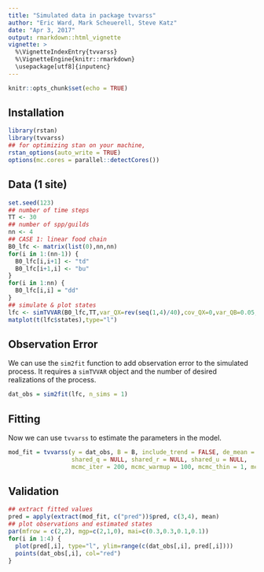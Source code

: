 ```yaml
---
title: "Simulated data in package tvvarss"
author: "Eric Ward, Mark Scheuerell, Steve Katz"
date: "Apr 3, 2017"
output: rmarkdown::html_vignette
vignette: >
  %\VignetteIndexEntry{tvvarss}
  %\VignetteEngine{knitr::rmarkdown}
  \usepackage[utf8]{inputenc}
---
```


```r
knitr::opts_chunk$set(echo = TRUE)
```

## Installation

```r
library(rstan)
library(tvvarss)
## for optimizing stan on your machine,
rstan_options(auto_write = TRUE)
options(mc.cores = parallel::detectCores())
```

## Data (1 site)

```r
set.seed(123)
## number of time steps
TT <- 30
## number of spp/guilds
nn <- 4
## CASE 1: linear food chain
B0_lfc <- matrix(list(0),nn,nn)
for(i in 1:(nn-1)) {
  B0_lfc[i,i+1] <- "td"
  B0_lfc[i+1,i] <- "bu"
}
for(i in 1:nn) {
  B0_lfc[i,i] = "dd"
}
## simulate & plot states
lfc <- simTVVAR(B0_lfc,TT,var_QX=rev(seq(1,4)/40),cov_QX=0,var_QB=0.05,cov_QB=0)
matplot(t(lfc$states),type="l")
```

## Observation Error

We can use the `sim2fit` function to add observation error to the simulated process. It requires a `simTVVAR` object and the number of desired realizations of the process.

```r
dat_obs = sim2fit(lfc, n_sims = 1)
```

## Fitting

Now we can use `tvvarss` to estimate the parameters in the model.

```r
mod_fit = tvvarss(y = dat_obs, B = B, include_trend = FALSE, de_mean = TRUE, x0 = NULL,
                  shared_q = NULL, shared_r = NULL, shared_u = NULL,
                  mcmc_iter = 200, mcmc_warmup = 100, mcmc_thin = 1, mcmc_chain = 1)
```

## Validation

```r
## extract fitted values
pred = apply(extract(mod_fit, c("pred"))$pred, c(3,4), mean)
## plot observations and estimated states
par(mfrow = c(2,2), mgp=c(2,1,0), mai=c(0.3,0.3,0.1,0.1))
for(i in 1:4) {
  plot(pred[,i], type="l", ylim=range(c(dat_obs[,i], pred[,i])))
  points(dat_obs[,i], col="red")
}
```


